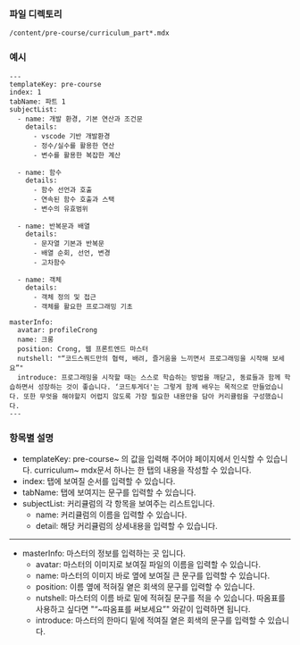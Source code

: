 <!-- Custom-MDX-Documentation.mdx -->

### 파일 디렉토리

`/content/pre-course/curriculum_part*.mdx`

### 예시

```
---
templateKey: pre-course
index: 1
tabName: 파트 1
subjectList:
  - name: 개발 환경, 기본 연산과 조건문
    details:
      - vscode 기반 개발환경
      - 정수/실수를 활용한 연산
      - 변수를 활용한 복잡한 계산

  - name: 함수
    details:
      - 함수 선언과 호출
      - 연속된 함수 호출과 스택
      - 변수의 유효범위

  - name: 반복문과 배열
    details:
      - 문자열 기본과 반복문
      - 배열 순회, 선언, 변경
      - 고차함수

  - name: 객체
    details:
      - 객체 정의 및 접근
      - 객체를 활요한 프로그래밍 기초

masterInfo:
  avatar: profileCrong
  name: 크롱
  position: Crong, 웹 프론트엔드 마스터
  nutshell: "“코드스쿼드만의 협력, 배려, 즐거움을 느끼면서 프로그래밍을 시작해 보세요”"
  introduce: 프로그래밍을 시작할 때는 스스로 학습하는 방법을 깨닫고, 동료들과 함께 학습하면서 성장하는 것이 좋습니다. ‘코드투게더'는 그렇게 함께 배우는 목적으로 만들었습니다. 또한 무엇을 해야할지 어렵지 않도록 가장 필요한 내용만을 담아 커리큘럼을 구성했습니다.
---
```

### 항목별 설명

- templateKey: pre-course~ 의 값을 입력해 주어야 페이지에서 인식할 수 있습니다. curriculum~ mdx문서 하나는 한 탭의 내용을 작성할 수 있습니다.
- index: 탭에 보여질 순서를 입력할 수 있습니다.
- tabName: 탭에 보여지는 문구를 입력할 수 있습니다.
- subjectList: 커리큘럼의 각 항목을 보여주는 리스트입니다.
  - name: 커리큘럼의 이름을 입력할 수 있습니다.
  - detail: 해당 커리큘럼의 상세내용을 입력할 수 있습니다.

---

- masterInfo: 마스터의 정보를 입력하는 곳 입니다.
  - avatar: 마스터의 이미지로 보여질 파일의 이름을 입력할 수 있습니다.
  - name: 마스터의 이미지 바로 옆에 보여질 큰 문구를 입력할 수 있습니다.
  - position: 이름 옆에 적혀질 옅은 회색의 문구를 입력할 수 있습니다.
  - nutshell: 마스터의 이름 바로 밑에 적혀질 문구를 적을 수 있습니다. 따옴표를 사용하고 싶다면 "“~따옴표를 써보세요”" 와같이 입력하면 됩니다.
  - introduce: 마스터의 한마디 밑에 적여질 옅은 회색의 문구를 입력할 수 있습니다.
